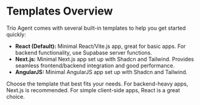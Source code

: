 
# Templates Overview

Trio Agent comes with several built-in templates to help you get started quickly:

- **React (Default):** Minimal React/Vite.js app, great for basic apps. For backend functionality, use Supabase server functions.
- **Next.js:** Minimal Next.js app set up with Shadcn and Tailwind. Provides seamless frontend/backend integration and good performance.
- **AngularJS:** Minimal AngularJS app set up with Shadcn and Tailwind.

Choose the template that best fits your needs. For backend-heavy apps, Next.js is recommended. For simple client-side apps, React is a great choice.
